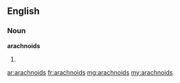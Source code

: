 ==English==

===Noun===
'''arachnoids'''

# {{plural of|arachnoid}}

[[ar:arachnoids]]
[[fr:arachnoids]]
[[mg:arachnoids]]
[[my:arachnoids]]